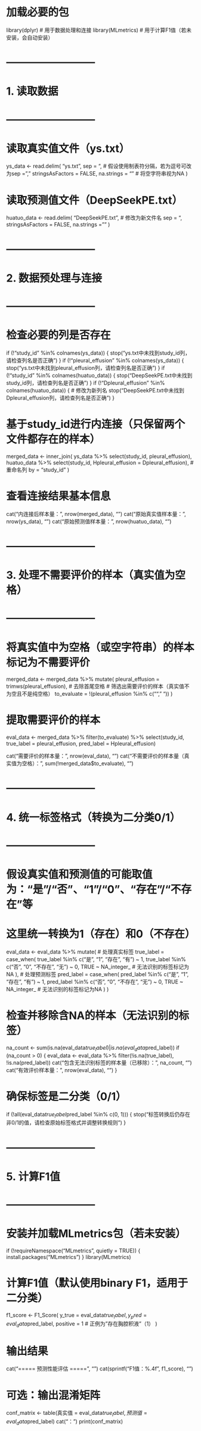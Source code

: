 # 加载必要的包
library(dplyr)  # 用于数据处理和连接
library(MLmetrics)  # 用于计算F1值（若未安装，会自动安装）

# --------------------------
# 1. 读取数据
# --------------------------
# 读取真实值文件（ys.txt）
ys_data <- read.delim(
    "ys.txt", 
    sep = "\t",  # 假设使用制表符分隔，若为逗号可改为sep = ","
    stringsAsFactors = FALSE,
    na.strings = ""  # 将空字符串视为NA
)

# 读取预测值文件（DeepSeekPE.txt）
huatuo_data <- read.delim(
    "DeepSeekPE.txt",  # 修改为新文件名
    sep = "\t", 
    stringsAsFactors = FALSE,
    na.strings = ""
)

# --------------------------
# 2. 数据预处理与连接
# --------------------------
# 检查必要的列是否存在
if (!"study_id" %in% colnames(ys_data)) {
    stop("ys.txt中未找到study_id列，请检查列名是否正确")
}
if (!"pleural_effusion" %in% colnames(ys_data)) {
    stop("ys.txt中未找到pleural_effusion列，请检查列名是否正确")
}
if (!"study_id" %in% colnames(huatuo_data)) {
    stop("DeepSeekPE.txt中未找到study_id列，请检查列名是否正确")
}
if (!"Dpleural_effusion" %in% colnames(huatuo_data)) {  # 修改为新列名
    stop("DeepSeekPE.txt中未找到Dpleural_effusion列，请检查列名是否正确")
}

# 基于study_id进行内连接（只保留两个文件都存在的样本）
merged_data <- inner_join(
    ys_data %>% select(study_id, pleural_effusion),
    huatuo_data %>% select(study_id, Hpleural_effusion = Dpleural_effusion),  # 重命名列
    by = "study_id"
)

# 查看连接结果基本信息
cat("内连接后样本量：", nrow(merged_data), "\n")
cat("原始真实值样本量：", nrow(ys_data), "\n")
cat("原始预测值样本量：", nrow(huatuo_data), "\n")

# --------------------------
# 3. 处理不需要评价的样本（真实值为空格）
# --------------------------
# 将真实值中为空格（或空字符串）的样本标记为不需要评价
merged_data <- merged_data %>%
    mutate(
        pleural_effusion = trimws(pleural_effusion),  # 去除首尾空格
        # 筛选出需要评价的样本（真实值不为空且不是纯空格）
        to_evaluate = !(pleural_effusion %in% c("", " "))
    )

# 提取需要评价的样本
eval_data <- merged_data %>%
    filter(to_evaluate) %>%
    select(study_id, true_label = pleural_effusion, pred_label = Hpleural_effusion)

cat("需要评价的样本量：", nrow(eval_data), "\n")
cat("不需要评价的样本量（真实值为空格）：", sum(!merged_data$to_evaluate), "\n")

# --------------------------
# 4. 统一标签格式（转换为二分类0/1）
# --------------------------
# 假设真实值和预测值的可能取值为："是"/"否"、"1"/"0"、"存在"/"不存在"等
# 这里统一转换为1（存在）和0（不存在）
eval_data <- eval_data %>%
    mutate(
        # 处理真实标签
        true_label = case_when(
            true_label %in% c("是", "1", "存在", "有") ~ 1,
            true_label %in% c("否", "0", "不存在", "无") ~ 0,
            TRUE ~ NA_integer_  # 无法识别的标签标记为NA
        ),
        # 处理预测标签
        pred_label = case_when(
            pred_label %in% c("是", "1", "存在", "有") ~ 1,
            pred_label %in% c("否", "0", "不存在", "无") ~ 0,
            TRUE ~ NA_integer_  # 无法识别的标签标记为NA
        )
    )

# 检查并移除含NA的样本（无法识别的标签）
na_count <- sum(is.na(eval_data$true_label) | is.na(eval_data$pred_label))
if (na_count > 0) {
    eval_data <- eval_data %>%
        filter(!is.na(true_label), !is.na(pred_label))
    cat("包含无法识别标签的样本量（已移除）：", na_count, "\n")
    cat("有效评价样本量：", nrow(eval_data), "\n")
}

# 确保标签是二分类（0/1）
if (!all(eval_data$true_label %in% c(0, 1)) || !all(eval_data$pred_label %in% c(0, 1))) {
    stop("标签转换后仍存在非0/1的值，请检查原始标签格式并调整转换规则")
}

# --------------------------
# 5. 计算F1值
# --------------------------
# 安装并加载MLmetrics包（若未安装）
if (!requireNamespace("MLmetrics", quietly = TRUE)) {
    install.packages("MLmetrics")
}
library(MLmetrics)

# 计算F1值（默认使用binary F1，适用于二分类）
f1_score <- F1_Score(
    y_true = eval_data$true_label,
    y_pred = eval_data$pred_label,
    positive = 1  # 正例为"存在胸腔积液"（1）
)

# 输出结果
cat("\n===== 预测性能评估 =====", "\n")
cat(sprintf("F1值：%.4f", f1_score), "\n")

# 可选：输出混淆矩阵
conf_matrix <- table(真实值 = eval_data$true_label, 预测值 = eval_data$pred_label)
cat("\n混淆矩阵：\n")
print(conf_matrix)

